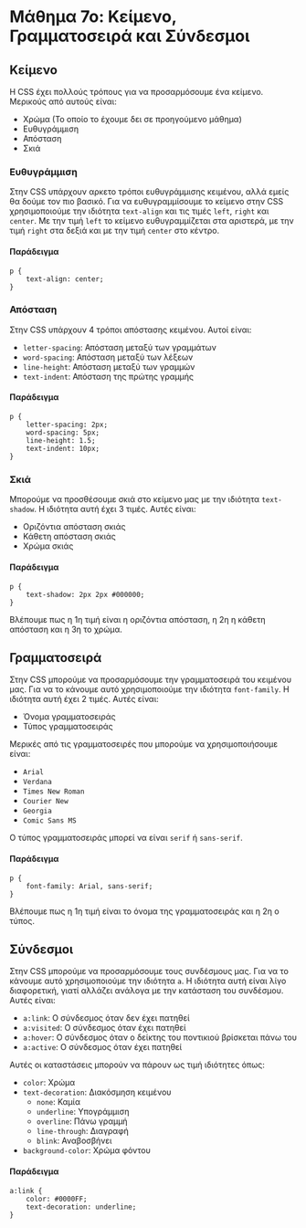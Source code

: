 # Μάθημα 7ο: Κείμενο, Γραμματοσειρά και Σύνδεσμοι

## Κείμενο

Η CSS έχει πολλούς τρόπους για να προσαρμόσουμε ένα κείμενο.
Μερικούς από αυτούς είναι:

* Χρώμα (Το οποίο το έχουμε δει σε προηγούμενο μάθημα)
* Ευθυγράμμιση
* Απόσταση
* Σκιά

### Ευθυγράμμιση

Στην CSS υπάρχουν αρκετο τρόποι ευθυγράμμισης κειμένου, αλλά εμείς θα δούμε τον πιο βασικό.
Για να ευθυγραμμίσουμε το κείμενο στην CSS χρησιμοποιούμε την ιδιότητα `text-align` και τις τιμές `left`, `right` και `center`.
Με την τιμή `left` το κείμενο ευθυγραμμίζεται στα αριστερά, με την τιμή `right` στα δεξιά και με την τιμή `center` στο κέντρο.

#### Παράδειγμα

```
p {
    text-align: center;
}
```

### Απόσταση

Στην CSS υπάρχουν 4 τρόποι απόστασης κειμένου. Αυτοί είναι:

* `letter-spacing`: Απόσταση μεταξύ των γραμμάτων
* `word-spacing`: Απόσταση μεταξύ των λέξεων
* `line-height`: Απόσταση μεταξύ των γραμμών
* `text-indent`: Απόσταση της πρώτης γραμμής

#### Παράδειγμα

```
p {
    letter-spacing: 2px;
    word-spacing: 5px;
    line-height: 1.5;
    text-indent: 10px;
}
```

### Σκιά

Μπορούμε να προσθέσουμε σκιά στο κείμενο μας με την ιδιότητα `text-shadow`.
Η ιδιότητα αυτή έχει 3 τιμές. Αυτές είναι:

* Οριζόντια απόσταση σκιάς
* Κάθετη απόσταση σκιάς
* Χρώμα σκιάς

#### Παράδειγμα

```
p {
    text-shadow: 2px 2px #000000;
}
```

Βλέπουμε πως η 1η τιμή είναι η οριζόντια απόσταση, η 2η η κάθετη απόσταση και η 3η το χρώμα.

## Γραμματοσειρά

Στην CSS μπορούμε να προσαρμόσουμε την γραμματοσειρά του κειμένου μας.
Για να το κάνουμε αυτό χρησιμοποιούμε την ιδιότητα `font-family`.
Η ιδιότητα αυτή έχει 2 τιμές. Αυτές είναι:

* Όνομα γραμματοσειράς
* Τύπος γραμματοσειράς

Μερικές από τις γραμματοσειρές που μπορούμε να χρησιμοποιήσουμε είναι:

* `Arial`
* `Verdana`
* `Times New Roman`
* `Courier New`
* `Georgia`
* `Comic Sans MS`

Ο τύπος γραμματοσειράς μπορεί να είναι `serif` ή `sans-serif`.

#### Παράδειγμα

```
p {
    font-family: Arial, sans-serif;
}
```

Βλέπουμε πως η 1η τιμή είναι το όνομα της γραμματοσειράς και η 2η ο τύπος.

## Σύνδεσμοι

Στην CSS μπορούμε να προσαρμόσουμε τους συνδέσμους μας.
Για να το κάνουμε αυτό χρησιμοποιούμε την ιδιότητα `a`.
Η ιδιότητα αυτή είναι λίγο διαφορετική, γιατί αλλάζει ανάλογα με την κατάσταση του συνδέσμου.
Αυτές είναι:

* `a:link`: Ο σύνδεσμος όταν δεν έχει πατηθεί
* `a:visited`: Ο σύνδεσμος όταν έχει πατηθεί
* `a:hover`: Ο σύνδεσμος όταν ο δείκτης του ποντικιού βρίσκεται πάνω του
* `a:active`: Ο σύνδεσμος όταν έχει πατηθεί

Αυτές οι καταστάσεις μπορούν να πάρουν ως τιμή ιδιότητες όπως:

* `color`: Χρώμα
* `text-decoration`: Διακόσμηση κειμένου 
    * `none`: Καμία
    * `underline`: Υπογράμμιση
    * `overline`: Πάνω γραμμή
    * `line-through`: Διαγραφή
    * `blink`: Αναβοσβήνει
* `background-color`: Χρώμα φόντου

#### Παράδειγμα

```
a:link {
    color: #0000FF;
    text-decoration: underline;
}
```